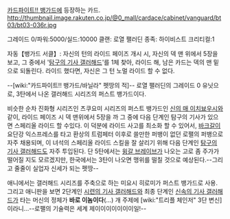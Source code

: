 [[카드파이트!! 뱅가드]]에 등장하는 카드.
http://thumbnail.image.rakuten.co.jp/@0_mall/cardace/cabinet/vanguard/bt03/bt03-036r.jpg

그레이드 0/파워:5000/실드:10000
클랜: 로열 팰러딘
종족: 하이비스트
크리티컬:1

자동【뱅가드 서클】: 자신의 턴의 라이드 페이즈 개시 시, 자신의 덱 맨 위에서 5장을 보고, 그 중에서 '[[탐구의 기사 갤러해드]]'를 1체 찾아, 라이드 해, 남은 카드는 덱의 맨 밑으로 되돌린다. 라이드 했다면, 자신은 그 턴 노멀 라이드 할 수 없다.

--[wiki:"카드파이트!! 뱅가드/바닐라" 펫땅의 적]--
로열 팰러딘의 그레이드 0 유닛으로, 3탄에서 나온 갤러해드 시리즈의 퍼스트 뱅가드이다.

비슷한 순차 진화형 시리즈인 츠쿠요미 시리즈의 퍼스트 뱅가드인 [[신의 매 이치뵤우시]]와 같이, 라이드 페이즈 시 덱 맨위에서 5장을 까 그 중에 다음 단계인 탐구의 기사가 있으면 스페리올 라이드 할 수있다. 이 덕분에 라이드 사고를 최소화 할 수 있어서, [[바크갈]]이 요단강 익스프레스를 타고 환상의 트럼페터 이후로 쓸만한 퍼뱅이 없던 로팰의 퍼뱅으로 자주 채용되며, 이 녀석의 스페리올 라이드 스킬을 잘 살리기 위해 다음 단계인 [[탐구의 기사 갤러해드]]도 자주 투입된다. 단 5탄에서는 [[윙갈 브레이브]]가 나오는 고로 좀 주가가 떨어질 지도 모르겠지만, 한국에서는 3탄이 나오면 맹위를 떨칠 것으로 예상된다.--그리고 줄줄이 실업자 신세가 되는 펫땅--

애니에서는 갤러해드 시리즈를 주축으로 하는 미요시 히로미가 퍼스트 뱅가드로 사용. 그리고 애니판을 보면 2단계인 [[시련의 기사 갤러해드]]와 최종 단계인 [[신속의 기사 갤러해드]]가 타는 머신의 정체가 '''바로 이놈이다'''(...) 개 주제에 [wiki:"트리플 체인저" 3단 변신]이라니...--로팰의 기술력은 세계 제이이이이이이이일!--

